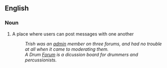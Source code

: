 ==English==
===Noun===
#A place where users can post messages with one another
#:''Trish was an [[admin]] member on three forums, and had no trouble at all when it came to moderating them.''
#:''A Drum [http://www.drum-forum.com Forum] is a dicussion board for drummers and percussionists.''